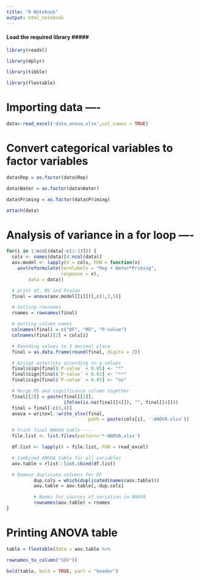 ```yaml
---
title: "R Notebook"
output: html_notebook
---
```

#### Load the required library ####\#
```r
library(readxl)

library(dplyr)

library(tibble)

library(flextable)
```


# Importing data ----
```r
data<-read_excel('data_anova.xlsx',col_names = TRUE)
```

# Convert categorical variables to factor variables

```r
data$Rep = as.factor(data$Rep)

data$Water = as.factor(data$Water)

data$Priming = as.factor(data$Priming)
```

```r
attach(data)
```


# Analysis of variance in a for loop ----
```r
for(i in 1:ncol(data[-c(1:3)])) {
  cols <- names(data)[4:ncol(data)]
  aov.model <- lapply(X = cols, FUN = function(x)
    aov(reformulate(termlabels = "Rep + Water*Priming",
                    response = x),
        data = data))

  # print df, MS and Pvalue
  final = anova(aov.model[[i]])[,c(1,3,5)]

  # Getting rownames
  rnames = rownames(final)

  # Setting column names
  colnames(final) = c("DF", "MS", "P-value")
  colnames(final)[2] = cols[i]

  # Rounding values to 3 decimal place
  final = as.data.frame(round(final, digits = 2))

  # Assign astericks according to p values
  final$sign[final$`P-value` < 0.05] <- "*"
  final$sign[final$`P-value` < 0.01] <- "**"
  final$sign[final$`P-value` > 0.05] <- "ns"

  # Merge MS and significance column together
  final[[2]] = paste(final[[2]],
                     ifelse(is.na(final[[4]]), "", final[[4]]))
  final = final[-c(3,4)]
  anova = writexl::write_xlsx(final,
                              path = paste(cols[i], '-ANOVA.xlsx'))

  # Print final ANOVA table ----
  file.list <- list.files(pattern='*-ANOVA.xlsx')

  df.list <- lapply(X = file.list, FUN = read_excel)

  # Combined ANOVA table for all variables
  aov.table = rlist::list.cbind(df.list)

  # Remove duplicate columns for DF
          dup.cols = which(duplicated(names(aov.table)))
          aov.table = aov.table[,-dup.cols]

          # Names for sources of variation in ANOVA
          rownames(aov.table) = rnames
}
```


# Printing ANOVA table
```r
table = flextable(data = aov.table %>%

rownames_to_column("SOV"))

bold(table, bold = TRUE, part = "header")
```

